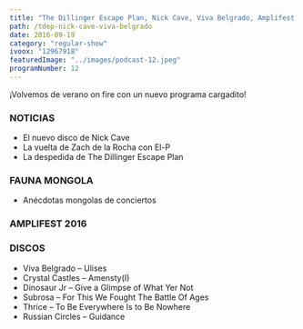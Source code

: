 ```yaml
---
title: "The Dillinger Escape Plan, Nick Cave, Viva Belgrado, Amplifest'16"
path: /tdep-nick-cave-viva-belgrado
date: 2016-09-19
category: "regular-show"
ivoox: "12967918"
featuredImage: "../images/podcast-12.jpeg"
programNumber: 12
---
```


¡Volvemos de verano on fire con un nuevo programa cargadito!

### NOTICIAS

- El nuevo disco de Nick Cave
- La vuelta de Zach de la Rocha con El-P
- La despedida de The Dillinger Escape Plan

### FAUNA MONGOLA

- Anécdotas mongolas de conciertos

### AMPLIFEST 2016

### DISCOS

- Viva Belgrado – Ulises
- Crystal Castles – Amensty(I)
- Dinosaur Jr – Give a Glimpse of What Yer Not
- Subrosa – For This We Fought The Battle Of Ages
- Thrice – To Be Everywhere Is to Be Nowhere
- Russian Circles – Guidance

